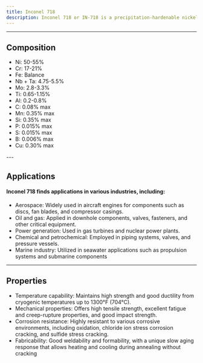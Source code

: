 ---
title: Inconel 718
description: Inconel 718 or IN-718 is a precipitation-hardenable nickel-chromium superalloy designed for exceptional performance in extreme environments. Inconel 718's combination of high-temperature strength, corrosion resistance, and fabricability makes it an invaluable material for critical components in various industries, particularly those involving extreme environments.
---


---

## Composition

<Card className='properties'>
  <ul>
    <li>Ni: 50-55%</li>
    <li>Cr: 17-21%</li>
    <li>Fe: Balance</li>
    <li>Nb + Ta: 4.75-5.5%</li>
    <li>Mo: 2.8-3.3%</li>
    <li>Ti: 0.65-1.15%</li>
    <li>Al: 0.2-0.8%</li>
    <li>C: 0.08% max</li>
    <li>Mn: 0.35% max</li>
    <li>Si: 0.35% max</li>
    <li>P: 0.015% max</li>
    <li>S: 0.015% max</li>
    <li>B: 0.006% max</li>
    <li>Cu: 0.30% max</li>
  </ul>
</Card>
---

## Applications

#### Inconel 718 finds applications in various industries, including:

- Aerospace: Widely used in aircraft engines for components such as discs, fan blades, and compressor casings.
- Oil and gas: Applied in downhole components, valves, fasteners, and other critical equipment.
- Power generation: Used in gas turbines and nuclear power plants.
- Chemical and petrochemical: Employed in piping systems, valves, and pressure vessels.
- Marine industry: Utilized in seawater applications such as propulsion systems and submarine components

---

## Properties

- Temperature capability: Maintains high strength and good ductility from cryogenic temperatures up to 1300°F (704°C).
- Mechanical properties: Offers high tensile strength, excellent fatigue and creep-rupture properties, and good impact strength.
- Corrosion resistance: Highly resistant to various corrosive environments, including oxidation, chloride ion stress corrosion cracking, and sulfide stress cracking.
- Fabricability: Good weldability and formability, with a unique slow aging response that allows heating and cooling during annealing without cracking
